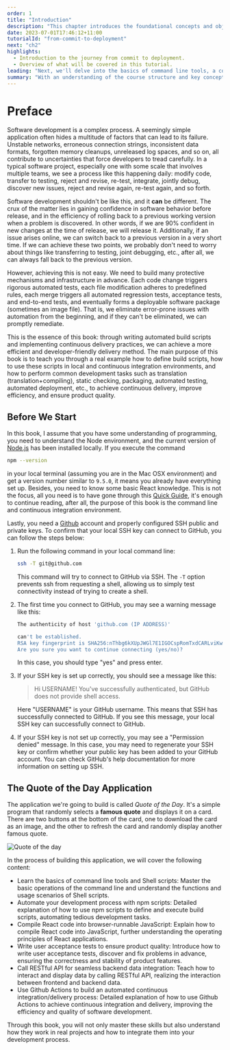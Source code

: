```yaml
---
order: 1
title: "Introduction"
description: "This chapter introduces the foundational concepts and objectives of the course 'From Commit to Deployment.' It outlines the journey from coding to deployment, covering key practices in modern software development."
date: 2023-07-01T17:46:12+11:00
tutorialId: "from-commit-to-deployment"
next: "ch2"
highlights:
  - Introduction to the journey from commit to deployment.
  - Overview of what will be covered in this tutorial.
leading: "Next, we'll delve into the basics of command line tools, a cornerstone of automation tasks in efficient software development."
summary: "With an understanding of the course structure and key concepts, you're all set to dive into the world of modern software development. Let's begin this educational journey together!"
---
```


# Preface

Software development is a complex process. A seemingly simple application often hides a multitude of factors that can lead to its failure. Unstable networks, erroneous connection strings, inconsistent data formats, forgotten memory cleanups, unreleased log spaces, and so on, all contribute to uncertainties that force developers to tread carefully. In a typical software project, especially one with some scale that involves multiple teams, we see a process like this happening daily: modify code, transfer to testing, reject and revise, re-test, integrate, jointly debug, discover new issues, reject and revise again, re-test again, and so forth.

Software development shouldn't be like this, and it **can** be different. The crux of the matter lies in gaining confidence in software behavior before release, and in the efficiency of rolling back to a previous working version when a problem is discovered. In other words, if we are 90% confident in new changes at the time of release, we will release it. Additionally, if an issue arises online, we can switch back to a previous version in a very short time. If we can achieve these two points, we probably don't need to worry about things like transferring to testing, joint debugging, etc., after all, we can always fall back to the previous version.

However, achieving this is not easy. We need to build many protective mechanisms and infrastructure in advance. Each code change triggers rigorous automated tests, each file modification adheres to predefined rules, each merge triggers all automated regression tests, acceptance tests, and end-to-end tests, and eventually forms a deployable software package (sometimes an image file). That is, we eliminate error-prone issues with automation from the beginning, and if they can't be eliminated, we can promptly remediate.

This is the essence of this book: through writing automated build scripts and implementing continuous delivery practices, we can achieve a more efficient and developer-friendly delivery method. The main purpose of this book is to teach you through a real example how to define build scripts, how to use these scripts in local and continuous integration environments, and how to perform common development tasks such as translation (translation+compiling), static checking, packaging, automated testing, automated deployment, etc., to achieve continuous delivery, improve efficiency, and ensure product quality.

## Before We Start

In this book, I assume that you have some understanding of programming, you need to understand the Node environment, and the current version of [Node.js](https://nodejs.org/en) has been installed locally. If you execute the command

```bash
npm --version
```

in your local terminal (assuming you are in the Mac OSX environment) and get a version number similar to `9.5.0`, it means you already have everything set up. Besides, you need to know some basic React knowledge. This is not the focus, all you need is to have gone through this [Quick Guide](https://react.dev/learn), it's enough to continue reading, after all, the purpose of this book is the command line and continuous integration environment.

Lastly, you need a [Github](https://github.com/) account and properly configured SSH public and private keys. To confirm that your local SSH key can connect to GitHub, you can follow the steps below:

1. Run the following command in your local command line:

    ```bash
    ssh -T git@github.com
    ```
    
    This command will try to connect to GitHub via SSH. The `-T` option prevents ssh from requesting a shell, allowing us to simply test connectivity instead of trying to create a shell.

2. The first time you connect to GitHub, you may see a warning message like this:

    ```sh
    The authenticity of host 'github.com (IP ADDRESS)'

    can't be established.
    RSA key fingerprint is SHA256:nThbg6kXUpJWGl7E1IGOCspRomTxdCARLviKw6E5SY8.
    Are you sure you want to continue connecting (yes/no)?
    ```

    In this case, you should type "yes" and press enter.

3. If your SSH key is set up correctly, you should see a message like this:

    >Hi USERNAME! You've successfully authenticated, but GitHub does not provide shell access.

    Here "USERNAME" is your GitHub username. This means that SSH has successfully connected to GitHub. If you see this message, your local SSH key can successfully connect to GitHub.

4. If your SSH key is not set up correctly, you may see a "Permission denied" message. In this case, you may need to regenerate your SSH key or confirm whether your public key has been added to your GitHub account. You can check GitHub's help documentation for more information on setting up SSH.


## The Quote of the Day Application

The application we're going to build is called *Quote of the Day*. It's a simple program that randomly selects a **famous quote** and displays it on a card. There are two buttons at the bottom of the card, one to download the card as an image, and the other to refresh the card and randomly display another famous quote.

![Quote of the day](/tutorials/from-commit-to-deployment/ch1/quote-of-the-day.png)

In the process of building this application, we will cover the following content:

- Learn the basics of command line tools and Shell scripts: Master the basic operations of the command line and understand the functions and usage scenarios of Shell scripts.
- Automate your development process with npm scripts: Detailed explanation of how to use npm scripts to define and execute build scripts, automating tedious development tasks.
- Compile React code into browser-runnable JavaScript: Explain how to compile React code into JavaScript, further understanding the operating principles of React applications.
- Write user acceptance tests to ensure product quality: Introduce how to write user acceptance tests, discover and fix problems in advance, ensuring the correctness and stability of product features.
- Call RESTful API for seamless backend data integration: Teach how to interact and display data by calling RESTful API, realizing the interaction between frontend and backend data.
- Use Github Actions to build an automated continuous integration/delivery process: Detailed explanation of how to use Github Actions to achieve continuous integration and delivery, improving the efficiency and quality of software development.

Through this book, you will not only master these skills but also understand how they work in real projects and how to integrate them into your development process.